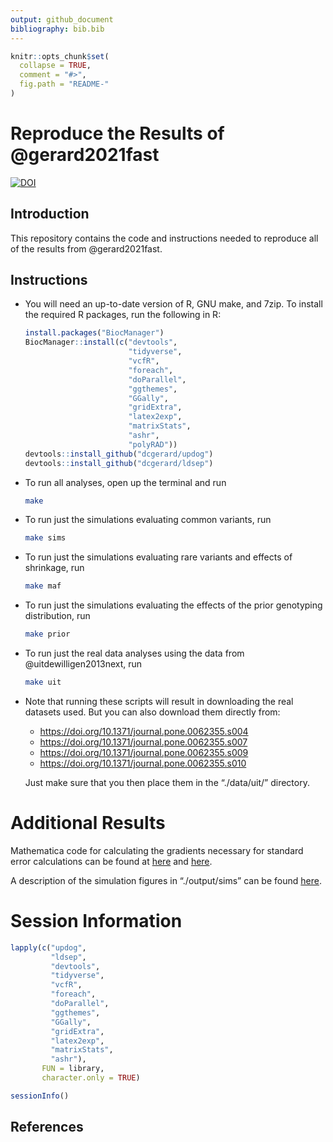 ```yaml
---
output: github_document
bibliography: bib.bib
---
```


<!-- README.md is generated from README.Rmd. Please edit that file -->

```r
knitr::opts_chunk$set(
  collapse = TRUE,
  comment = "#>",
  fig.path = "README-"
)
```

# Reproduce the Results of @gerard2021fast

[![DOI](https://zenodo.org/badge/289036114.svg)](https://zenodo.org/badge/latestdoi/289036114)

## Introduction

This repository contains the code and instructions needed to reproduce all of
the results from @gerard2021fast.

## Instructions

- You will need an up-to-date version of R, GNU make, and 7zip. To install the required R packages, run the following in R:

    ```r
    install.packages("BiocManager")
    BiocManager::install(c("devtools", 
                           "tidyverse", 
                           "vcfR",
                           "foreach",
                           "doParallel", 
                           "ggthemes", 
                           "GGally",
                           "gridExtra",
                           "latex2exp",
                           "matrixStats",
                           "ashr",
                           "polyRAD"))
    devtools::install_github("dcgerard/updog")
    devtools::install_github("dcgerard/ldsep")
    ```

- To run all analyses, open up the terminal and run

    ```bash
    make
    ```

- To run just the simulations evaluating common variants, run

    ```bash
    make sims
    ```
    
- To run just the simulations evaluating rare variants and effects of shrinkage, run

    ```bash
    make maf
    ```
    
- To run just the simulations evaluating the effects of the prior genotyping distribution, run

    ```bash
    make prior
    ```

- To run just the real data analyses using the data from 
@uitdewilligen2013next, run

    ```bash
    make uit
    ```

- Note that running these scripts will result in downloading the real datasets
used. But you can also download them directly from:

    - <https://doi.org/10.1371/journal.pone.0062355.s004>
    - <https://doi.org/10.1371/journal.pone.0062355.s007>
    - <https://doi.org/10.1371/journal.pone.0062355.s009>
    - <https://doi.org/10.1371/journal.pone.0062355.s010>

    Just make sure that you then place them in the "./data/uit/" directory.

# Additional Results

Mathematica code for calculating the gradients necessary for standard error calculations can be found at [here](./code/gradients.nb) and [here](./code/gradients.md).

A description of the simulation figures in "./output/sims" can be found [here](./output/sims/README.md).

# Session Information

```r
lapply(c("updog", 
         "ldsep", 
         "devtools",
         "tidyverse", 
         "vcfR",
         "foreach",
         "doParallel", 
         "ggthemes", 
         "GGally",
         "gridExtra",
         "latex2exp",
         "matrixStats",
         "ashr"), 
       FUN = library,
       character.only = TRUE)
```
```r
sessionInfo()
```

## References
